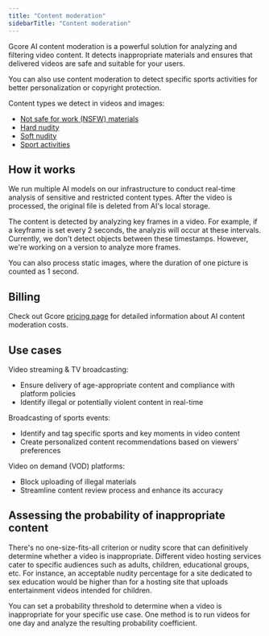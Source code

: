 ```yaml
---
title: "Content moderation"
sidebarTitle: "Content moderation"
---
```


Gcore AI content moderation is a powerful solution for analyzing and filtering video content. It detects inappropriate materials and ensures that delivered videos are safe and suitable for your users.

You can also use content moderation to detect specific sports activities for better personalization or copyright protection.

Content types we detect in videos and images:

- [Not safe for work (NSFW) materials](/streaming-platform/ai-video-service/content-moderation/nsfw-detection)
- [Hard nudity](/streaming-platform/ai-video-service/ai-nudity-detection)
- [Soft nudity](/streaming-platform/ai-video-service/content-moderation/soft-nudity-detection)
- [Sport activities](/streaming-platform/ai-video-service/content-moderation/sport-detection)

## How it works

We run multiple AI models on our infrastructure to conduct real-time analysis of sensitive and restricted content types. After the video is processed, the original file is deleted from AI's local storage.

The content is detected by analyzing key frames in a video. For example, if a keyframe is set every 2 seconds, the analyzis will occur at these intervals. Currently, we don't detect objects between these timestamps. However, we're working on a version to analyze more frames.

You can also process static images, where the duration of one picture is counted as 1 second.

## Billing

Check out Gcore [pricing page](https://gcore.com/pricing/streaming-platform) for detailed information about AI content moderation costs.

## Use cases

Video streaming & TV broadcasting:

- Ensure delivery of age-appropriate content and compliance with platform policies
- Identify illegal or potentially violent content in real-time

Broadcasting of sports events:

- Identify and tag specific sports and key moments in video content
- Create personalized content recommendations based on viewers' preferences

Video on demand (VOD) platforms:

- Block uploading of illegal materials
- Streamline content review process and enhance its accuracy

## Assessing the probability of inappropriate content

There's no one-size-fits-all criterion or nudity score that can definitively determine whether a video is inappropriate. Different video hosting services cater to specific audiences such as adults, children, educational groups, etc. For instance, an acceptable nudity percentage for a site dedicated to sex education would be higher than for a hosting site that uploads entertainment videos intended for children.

You can set a probability threshold to determine when a video is inappropriate for your specific use case. One method is to run videos for one day and analyze the resulting probability coefficient.